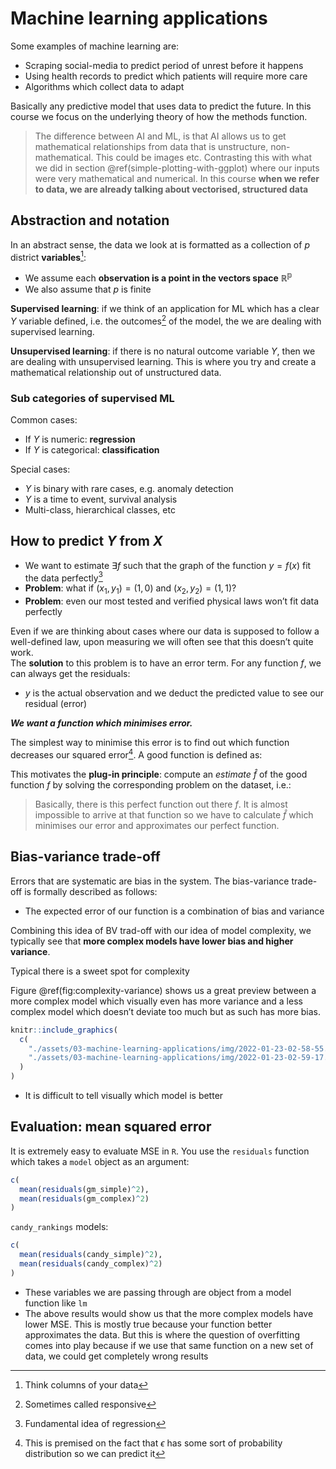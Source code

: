 # Machine learning applications

Some examples of machine learning are:

- Scraping social-media to predict period of unrest before it happens
- Using health records to predict which patients will require more care
- Algorithms which collect data to adapt

Basically any predictive model that uses data to predict the future. In this
course we focus on the underlying theory of how the methods function.

> The difference between AI and ML, is that AI allows us to get mathematical
> relationships from data that is unstructure, non-mathematical. This could be
> images etc. Contrasting this with what we did in section
> \@ref(simple-plotting-with-ggplot) where our inputs were very mathematical
> and numerical. In this course **when we refer to data, we are already talking
> about vectorised, structured data**

## Abstraction and notation

In an abstract sense, the data we look at is formatted as a collection of $p$
district **variables**^[Think columns of your data]:

\begin{align*}
  X = (X_1, X_2, \ldots, X_p) \in \mathbb{R^{p}}
\end{align*}

- We assume each **observation is a point in the vectors space**
  $\mathbb{R^{p}}$
- We also assume that $p$ is finite

**Supervised learning**: if we think of an application for ML which has a clear
$Y$ variable defined, i.e. the outcomes^[Sometimes called responsive] of the
model, the we are dealing with supervised learning.

**Unsupervised learning**: if there is no natural outcome variable $Y$, then we
are dealing with unsupervised learning. This is where you try and create a
mathematical relationship out of unstructured data.

### Sub categories of supervised ML

Common cases:

- If $Y$ is numeric: **regression**
- If $Y$ is categorical: **classification**

Special cases:

- $Y$ is binary with rare cases, e.g. anomaly detection
- $Y$ is a time to event, survival analysis
- Multi-class, hierarchical classes, etc

## How to predict $Y$ from $X$

- We want to estimate $\exists f$ such that the graph of the function $y =
  f(x)$ fit the data perfectly^[Fundamental idea of regression]
- **Problem**: what if $(x_1, y_1) = (1, 0)$ and $(x_2, y_2) = (1, 1)$?
- **Problem**: even our most tested and verified physical laws won't fit data
  perfectly

Even if we are thinking about cases where our data is supposed to follow a
well-defined law, upon measuring we will often see that this doesn't quite
work.  
The **solution** to this problem is to have an error term. For any function
$f$, we can always get the residuals:

\begin{align*}
  \epsilon\equiv y - f(x)
\end{align*}

- $y$ is the actual observation and we deduct the predicted value to see our
  residual (error)

***We want a function which minimises error.***

The simplest way to minimise this error is to find out which function decreases
our squared error^[This is premised on the fact that $\epsilon$ has some sort
of probability distribution so we can predict it]. A good function is defined
as:

\begin{align*}
  \mathbb{E}[\epsilon^2] = \mathbb{E}\{[Y - f(X)]^2\}
\end{align*}

This motivates the **plug-in principle**: compute an *estimate* $\hat{f}$ of
the good function $f$ by solving the corresponding problem on the dataset,
i.e.:

\begin{align*}
  \min\sum_{i = 1}^{n}\left[y_{i} - \hat{f}(s_{i})\right]^{2}
\end{align*}

> Basically, there is this perfect function out there $f$. It is almost
> impossible to arrive at that function so we have to calculate $\hat{f}$ which
> minimises our error and approximates our perfect function.

## Bias-variance trade-off

Errors that are systematic are bias in the system. The bias-variance trade-off
is formally described as follows:

\begin{equation}
  \mathbb{E}\{[Y - \hat{f}(X)]^{2}\} = \text{Var}(\hat{f}) +
  \text{Bias}(\hat{f})^{2} (\#eq:bias-var-to)
\end{equation}

- The expected error of our function is a combination of bias and variance

Combining this idea of BV trad-off with our idea of model complexity, we
typically see that **more complex models have lower bias and higher variance**.

Typical there is a sweet spot for complexity

Figure \@ref(fig:complexity-variance) shows us a great preview between a more
complex model which visually even has more variance and a less complex model
which doesn't deviate too much but as such has more bias.

```r
knitr::include_graphics(
  c(
    "./assets/03-machine-learning-applications/img/2022-01-23-02-58-55.png",
    "./assets/03-machine-learning-applications/img/2022-01-23-02-59-17.png"
  )
)
```

- It is difficult to tell visually which model is better

## Evaluation: mean squared error

It is extremely easy to evaluate MSE in `R`. You use the `residuals` function
which takes a `model` object as an argument:

```r
c(
  mean(residuals(gm_simple)^2),
  mean(residuals(gm_complex)^2)
)
```

`candy_rankings` models:

```r
c(
  mean(residuals(candy_simple)^2),
  mean(residuals(candy_complex)^2)
)
```

- These variables we are passing through are object from a model function like
  `lm`
- The above results would show us that the more complex models have lower MSE.
  This is mostly true because your function better approximates the data. But
  this is where the question of overfitting comes into play because if we use
  that same function on a new set of data, we could get completely wrong
  results
